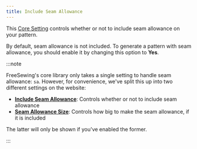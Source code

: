 ```yaml
---
title: Include Seam Allowance
---
```


This [Core Setting][core-settings] controls whether or not to include seam
allowance on your pattern.

By default, seam allowance is not included. To generate a pattern with seam
allowance, you should enable it by changing this option to **Yes**.

:::note


FreeSewing's core library only takes a single setting to handle seam allowance: `sa`.
However, for convenience, we've split this up into two different settings on the website:

- **[Include Seam Allowance](/docs/about/site/draft/core-settings/sabool)**: Controls whether or not to include seam allowance
- **[Seam Allowance Size](/docs/about/site/draft/core-settings/samm)**: Controls how big to make the seam allowance, if it is included

The latter will only be shown if you've enabled the former.

:::

[core-settings]: /docs/about/site/draft/core-settings/
